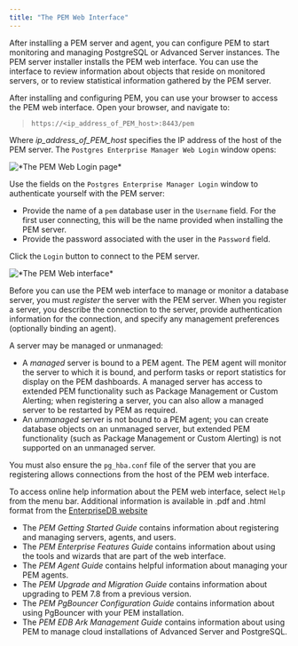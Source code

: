 ```yaml
---
title: "The PEM Web Interface"
---
```


After installing a PEM server and agent, you can configure PEM to start monitoring and managing PostgreSQL or Advanced Server instances. The PEM server installer installs the PEM web interface. You can use the interface to review information about objects that reside on monitored servers, or to review statistical information gathered by the PEM server.

After installing and configuring PEM, you can use your browser to access the PEM web interface. Open your browser, and navigate to:

> `https://<ip_address_of_PEM_host>:8443/pem`

Where *ip_address_of_PEM_host* specifies the IP address of the host of the PEM server. The `Postgres Enterprise Manager Web Login` window opens:

![\*The PEM Web Login page\*](images/pem_login.png)

Use the fields on the `Postgres Enterprise Manager Login` window to authenticate yourself with the PEM server:

-   Provide the name of a `pem` database user in the `Username` field. For the first user connecting, this will be the name provided when installing the PEM server.
-   Provide the password associated with the user in the `Password` field.

Click the `Login` button to connect to the PEM server.

![\*The PEM Web interface\*](images/global_overview.png)

Before you can use the PEM web interface to manage or monitor a database server, you must *register* the server with the PEM server. When you register a server, you describe the connection to the server, provide authentication information for the connection, and specify any management preferences (optionally binding an agent).

A server may be managed or unmanaged:

-   A *managed* server is bound to a PEM agent. The PEM agent will monitor the server to which it is bound, and perform tasks or report statistics for display on the PEM dashboards. A managed server has access to extended PEM functionality such as Package Management or Custom Alerting; when registering a server, you can also allow a managed server to be restarted by PEM as required.
-   An *unmanaged* server is not bound to a PEM agent; you can create database objects on an unmanaged server, but extended PEM functionality (such as Package Management or Custom Alerting) is not supported on an unmanaged server.

You must also ensure the `pg_hba.conf` file of the server that you are registering allows connections from the host of the PEM web interface.

To access online help information about the PEM web interface, select `Help` from the menu bar. Additional information is available in .pdf and .html format from the [EnterpriseDB website](https://www.enterprisedb.com/resources/product-documentation)

-   The *PEM Getting Started Guide* contains information about registering and managing servers, agents, and users.
-   The *PEM Enterprise Features Guide* contains information about using the tools and wizards that are part of the web interface.
-   The *PEM Agent Guide* contains helpful information about managing your PEM agents.
-   The *PEM Upgrade and Migration Guide* contains information about upgrading to PEM 7.8 from a previous version.
-   The *PEM PgBouncer Configuration Guide* contains information about using PgBouncer with your PEM installation.
-   The *PEM EDB Ark Management Guide* contains information about using PEM to manage cloud installations of Advanced Server and PostgreSQL.
